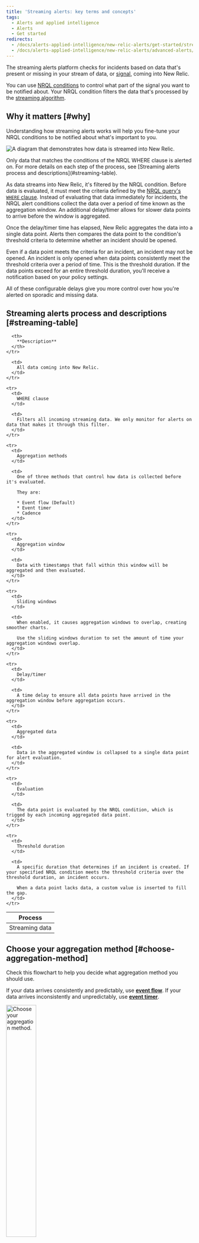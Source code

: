 ```yaml
---
title: 'Streaming alerts: key terms and concepts'
tags:
  - Alerts and applied intelligence
  - Alerts
  - Get started
redirects:
  - /docs/alerts-applied-intelligence/new-relic-alerts/get-started/streaming-alerts-key-terms-concepts
  - /docs/alerts-applied-intelligence/new-relic-alerts/advanced-alerts/understand-technical-concepts/streaming-alerts-key-terms-concepts/
---
```






The streaming alerts platform checks for incidents based on data that's present or missing in your stream of data, or [signal](/docs/new-relic-solutions/get-started/glossary/#signal), coming into New Relic.

You can use [NRQL conditions](/docs/alerts-applied-intelligence/new-relic-alerts/alert-conditions/nrql-alert-conditions) to control what part of the signal you want to be notified about. Your NRQL condition filters the data that's processed by the [streaming algorithm](/docs/new-relic-solutions/get-started/glossary/#streaming-algorithm).

## Why it matters [#why]

Understanding how streaming alerts works will help you fine-tune your NRQL conditions to be notified about what's important to you.

<img
  title="A diagram that demonstrates how data is streamed into New Relic."
  alt="A diagram that demonstrates how data is streamed into New Relic."
  src={accountsStreamingAlerts}
/>

<figcaption>
  Only data that matches the conditions of the NRQL WHERE clause is alerted on. For more details on each step of the process, see [Streaming alerts process and descriptions](#streaming-table).
</figcaption>

As data streams into New Relic, it's filtered by the NRQL condition. Before data is evaluated, it must meet the criteria defined by the [NRQL query's `WHERE` clause](/docs/query-your-data/nrql-new-relic-query-language/get-started/nrql-syntax-clauses-functions#sel-where). Instead of evaluating that data immediately for incidents, the NRQL alert conditions collect the data over a period of time known as the aggregation window. An additional delay/timer allows for slower data points to arrive before the window is aggregated.

Once the delay/timer time has elapsed, New Relic aggregates the data into a single data point. Alerts then compares the data point to the condition's threshold criteria to determine whether an incident should be opened.

Even if a data point meets the criteria for an incident, an incident may not be opened. An incident is only opened when data points consistently meet the threshold criteria over a period of time. This is the threshold duration. If the data points exceed for an entire threshold duration, you'll receive a notification based on your policy settings.

All of these configurable delays give you more control over how you're alerted on sporadic and missing data.

## Streaming alerts process and descriptions [#streaming-table]

<table class="alternate">
  <thead>
    <tr>
      <th style={{ width: "200px" }}>
        Process
      </th>

      <th>
        **Description**
      </th>
    </tr>
  </thead>

  <tbody>
    <tr>
      <td>
        Streaming data
      </td>

      <td>
        All data coming into New Relic.
      </td>
    </tr>

    <tr>
      <td>
        WHERE clause
      </td>

      <td>
        Filters all incoming streaming data. We only monitor for alerts on data that makes it through this filter.
      </td>
    </tr>

    <tr>
      <td>
        Aggregation methods
      </td>

      <td>
        One of three methods that control how data is collected before it's evaluated.

        They are:

        * Event flow (Default)
        * Event timer
        * Cadence
      </td>
    </tr>

    <tr>
      <td>
        Aggregation window
      </td>

      <td>
        Data with timestamps that fall within this window will be aggregated and then evaluated.
      </td>
    </tr>

    <tr>
      <td>
        Sliding windows
      </td>

      <td>
        When enabled, it causes aggregation windows to overlap, creating smoother charts.

        Use the sliding windows duration to set the amount of time your aggregation windows overlap.
      </td>
    </tr>

    <tr>
      <td>
        Delay/timer
      </td>

      <td>
        A time delay to ensure all data points have arrived in the aggregation window before aggregation occurs.
      </td>
    </tr>

    <tr>
      <td>
        Aggregated data
      </td>

      <td>
        Data in the aggregated window is collapsed to a single data point for alert evaluation.
      </td>
    </tr>

    <tr>
      <td>
        Evaluation
      </td>

      <td>
        The data point is evaluated by the NRQL condition, which is trigged by each incoming aggregated data point.
      </td>
    </tr>

    <tr>
      <td>
        Threshold duration
      </td>

      <td>
        A specific duration that determines if an incident is created. If your specified NRQL condition meets the threshold criteria over the threshold duration, an incident occurs.

        When a data point lacks data, a custom value is inserted to fill the gap.
      </td>
    </tr>
  </tbody>
</table>

## Choose your aggregation method [#choose-aggregation-method]

Check this flowchart to help you decide what aggregation method you should use.

If your data arrives consistently and predictably, use **[event flow](#event-flow)**. If your data arrives inconsistently and unpredictably, use **[event timer](#event-timer)**.

<img
      width="40%;"
      title="Choose your aggregation method."
      alt="Choose your aggregation method."
      src={accountsStreamingAlertsAggregationFlowchart}
    />

## Advanced signal settings [#advanced-signal]

When creating a condition, there are several advanced signal settings.

<img
  width="50%;"
  title="Screenshot showing the advanced signal settings"
  alt="Screenshot showing the advanced signal settings"
  src={alertsFineTuneYourSignal}
/>

<figcaption>
  Advanced signal settings in the creation of an alarm condition. Go to **[one.newrelic.com > All capabilities](https://one.newrelic.com/all-capabilities) > Alerts & AI > Alert conditions**, then **+ New alert condition**.
</figcaption>

Below are instructions and tips on how to configure them.

<CollapserGroup>
<Collapser
    id="window-duration"
    title="Aggregation window duration"
    >

Customize aggregation windows to the duration that you need to make loss of signal detection more effective and to reduce unnecessary notifications.

An aggregation window is a specific block of time. We gather data points together in an aggregation window, before evaluating the data. A longer aggregation window can smooth out the data, since an outlier data point will have more data points to be aggregated with, giving it less of an influence on the aggregated data point that is sent for evaluation. When a data point arrives, its timestamp is used to put it in the proper aggregation window.

You can set the aggregation window duration to choose how long data is accumulated in a streaming time window before it's aggregated. 

You can set your aggregation window to anything between **30 seconds** and **2 hours**. The default is **1 minute**.

</Collapser>

<Collapser
    id="sliding-window-aggregation"
    title="Sliding window aggregation"
    >

You can use [sliding windows](/docs/query-your-data/nrql-new-relic-query-language/nrql-query-tutorials/create-smoother-charts-sliding-windows) to create smoother charts. This is done by creating overlapping windows of data.

Once enabled, set the "slide by interval" to control how much overlap time your aggregated windows have. The interval must be shorter than the aggregation window while also dividing evenly into it.

<Callout variant="important">
  Immediately after you create a new sliding windows alert condition or perform any action that can cause an [evaluation reset](#evaluation-resets), your condition will need time build up an "aggregated buffer" for the duration of the first aggregation window. During that time, no incidents will trigger. Once that single aggregation window has passed, a complete "buffer" will have been built and the condition will function normally.
</Callout>

</Collapser>

<Collapser
    id="streaming"
    title="Streaming method"
    >

Choose between these streaming aggregation methods to get the best evaluation results for your conditions.

## Event flow (default) [#event-flow]

Event flow aggregates a window of data when the first data point arrives in a subsequent window. The custom delay defines which subsequent window data will start to populate to trigger aggregation of the current window. A custom delay provides extra time for data to arrive. These times are based on the data's timestamps and not New Relic's wall clock time.

For example, suppose you're monitoring CPU usage in window durations of 1 minute and a 3 minute delay.

When a CPU usage data point comes in with a timestamp between 12:00pm and 12:01pm, event flow will not aggregate that window until a data point shows up with a timestamp between 12:04pm and 12:05pm. When event flow receives the first data point with a timestamp of 12:04pm or later, it sends the 12:00 to 12:01 data to be aggregated.

<Callout variant="caution">
  If you expect your data points to arrive more than 65 minutes apart, please use the Event Timer method described below.
</Callout>

## Event timer [#event-timer]

Like event flow, event timer will only aggregate data for a given window when data arrives for that window. When a data point arrives for an aggregation window, a timer dedicated to that window starts to count down. If no further data arrives before the timer counts down, the data for that window is aggregated. If more data points arrive before the timer has completed counting down, the timer is reset.

For example, suppose you're monitoring CloudWatch data that arrives fairly infrequently. You're using a window duration of 1 minute and a 3 minute timer.

When a CloudWatch data point comes in with a timestamp between 12:00pm and 12:01pm, the timer will start to count down. If no further data points show up for that 12:00-12:01 window, the window will get aggregated 3 minutes later.

If a new data point with a timestamp between 12:00 and 12:01 arrives, the timer resets. It keeps resetting every time more data points for that window arrive. The window will not be sent for aggregation until the timer reaches 0.

If the timer for a later data point elapses before an earlier data point, the event timer method waits for the earlier timer to elapse before aggregating the later data point.

For best results, make sure your timer is equal to or longer than your window duration time. If the timer is less than your window duration and your data flow is inconsistent, then your data may be evaluated before all of your data points arrive. This could cause you to be notified incorrectly.

## Cadence [#cadence]

We recommend you use one of the other two methods.

Cadence is our old streaming aggregation method. This method uses New Relic's wall clock time to determine when data is aggregated and evaluated. It doesn't take into account data point timestamps as they arrive.

</Collapser>

<Collapser
    id="delay-timer"
    title="Delay"
    >

You can adjust the delay/timer to coordinate [our streaming alerting algorithm](/docs/new-relic-solutions/get-started/glossary/#streaming-algorithm) with your data's behavior. If your data is sparse or inconsistent, you may want to use the event timer aggregation method.

For the cadence method, the total supported latency is the sum of the aggregation window duration and the delay.

If the data type comes from an [APM language agent](/docs/apm/new-relic-apm/getting-started/introduction-apm) and is aggregated from many app instances (for example, `Transactions`, `TransactionErrors`, etc.), we recommend using the event flow method with the default settings.

<Callout variant="important">
  When creating NRQL conditions for data collected from [Infrastructure Cloud Integrations](/docs/infrastructure/infrastructure-integrations/get-started/introduction-infrastructure-integrations/#cloud) such as AWS CloudWatch or Azure, we recommend that you use the event timer method.
</Callout>

</Collapser>

<Collapser
    id="data-gaps"
    title="Gag filling strategy"
    >

Gap filling lets you customize the values to use when your signals don't have any data. You can fill gaps in your data streams with one of these settings:

* **None**: (Default) Choose this if you don't want to take any action on empty aggregation windows. On evaluation, an empty aggregation window will reset the threshold duration timer. For example, if a condition says that all aggregation windows must have data points above the threshold for 5 minutes, and 1 of the 5 aggregation windows is empty, then the condition won't be an incident.
* **Custom static value**: Choose this if you'd like to insert a custom static value into the empty aggregation windows before they're evaluated. This option has an additional, required parameter of `fillValue` (as named in the API) that specifies what static value should be used. This defaults to `0`.
* **Last known value**: This option inserts the last seen value before evaluation occurs. We maintain the state of the last seen value for a minimum of 2 hours. If the configured threshold duration is longer than 2 hours, this value is kept for that duration instead.

<Callout variant="tip">
  The alerts system fills gaps in actively reported signals. This signal history is dropped after a period of inactivity and, for gap filling, data points received after this period of inactivity are treated as new signals. The inactivity length is either 2 hours or the configured threshold duration, whichever is longer.

  To learn more about signal loss, gap filling, and how to request access to these features, see [this Support Forum post](https://discuss.newrelic.com/t/announcing-new-relic-one-streaming-alerts-for-nrql-conditions/115361).
</Callout>

Options for editing data gap settings:

* In the NRQL conditions UI, go to **Condition settings > Advanced signal settings > fill data gaps with** and choose an option.
* If using our [Nerdgraph API](/docs/apis/nerdgraph/examples/nerdgraph-api-loss-signal-gap-filling/) (preferred), this node is located at:
  `actor : account : alerts : nrqlCondition : signal : fillOption | fillValue`
* NerdGraph is our recommended API for this but if you're using our REST API, you can find this setting in the REST API explorer under the **"signal"** section of [the Alert NRQL conditions API](https://api.newrelic.com/docs/#/Alerts%20NRQL%20Conditions).

</Collapser>

<Collapser
    id="evaluation-delay"
    title="Evaluation delay"
    >

You can enable the `Use evaluation delay` flag and set up to 120 minutes to delay the evalution of incoming signals.

When new entities are first deployed, resource utilization on the entity is often unusually high. In autoscale environments this can easily create a lot of false alerts. By delaying the start of alert detection on signals emitted from new entities you can significantly reduce the number of false alarms associated with deployments in orchestrated or autoscale environments.

Options to enable evaluation delay:

* In the NRQL conditions UI, go to **Adjust to signal behavior > Use evaluation delay**.
* If using our [Nerdgraph API](/docs/apis/nerdgraph/examples/nerdgraph-api-nrql-condition-alerts/#static-condition), this node is located at:
  `actor : account : alerts : nrqlCondition : signal : evaluationDelay`

</Collapser>
</CollapserGroup>

## Set condition thresholds [#signal-loss]

Loss of signal occurs when no data matches the NRQL condition over a specific period of time. You can set your loss of signal threshold duration and also what happens when the threshold is crossed.

<Callout variant="important">
  The loss of signal feature requires a signal to be present before it can detect that the signal is lost. If you enable a condition while a signal is not present, no loss of signal will be detected and the loss of signal feature will not activate.
</Callout>

<img
  width="50%;"
  title="Screenshot showing the set condition thresholds settings"
  alt="Screenshot showing the set condition thresholds settings"
  src={alertsSetConditionThresholds}
/>

<figcaption>
  Set condition thresholds settings in the creation of an alarm condition. Go to **[one.newrelic.com > All capabilities](https://one.newrelic.com/all-capabilities) > Alerts & AI > Alert conditions**, then **+ New alert condition**.
</figcaption>

You may also manage these settings using the GraphQL API (recommended), or the REST API. Go here for specific [GraphQL API examples](//docs/apis/nerdgraph/examples/nerdgraph-api-loss-signal-gap-filling/).

**Loss of signal settings:**

Loss of signal settings include a time duration and two possible actions.

* **Signal loss expiration time**
  * UI label: **Consider the signal lost after**
  * GraphQL Node: [expiration.expirationDuration](/docs/apis/nerdgraph/examples/nerdgraph-api-loss-signal-gap-filling/#loss-of-signal)
  * Expiration duration is a timer that starts and resets when we receive a data point in the streaming alerts pipeline. If we don't receive another data point before your 'expiration time' expires, we consider that signal to be lost. This can be because no data is being sent to New Relic or the `WHERE` clause of your NRQL query is filtering that data out before it is streamed to the alerts pipeline. Note that when you have a faceted query, each facet is a signal. So if any one of those signals ends during the duration specified, that will be considered a loss of signal.
  * The loss of signal expiration time is independent of the threshold duration and triggers as soon as the timer expires.
  * The maximum expiration duration is 48 hours. This is helpful when monitoring for the execution of infrequent jobs. The minimum is 30 seconds, but we recommend using at least 3-5 minutes.
* **Loss of signal actions**
  Once a signal is considered lost, you can close all current open incidents, open new "lost signal" incident, or both.
  * Close all current open incidents: This closes all open incidents that are related to a specific signal. It won't necessarily close all incidents for a condition. If you're alerting on an ephemeral service, or on a sporadic signal, you'll want to choose this action to ensure that incidents are closed properly. The GraphQL node name for this is ["closeViolationsOnExpiration](/docs/apis/nerdgraph/examples/nerdgraph-api-loss-signal-gap-filling/#loss-of-signal)"
  * Open new "lost signal" incident: This will open a new incident when the signal is considered lost. These incidents will indicate that they are due to a loss of signal. Based on your incident preferences, this should trigger a notification. The graphQL node name for this is ["openViolationOnExpiration](/docs/apis/nerdgraph/examples/nerdgraph-api-loss-signal-gap-filling/#loss-of-signal)"
  * When you enable both actions, we'll close all open incidents first, and then open a new incident for loss of signal.

Incidents open due to loss of signal close when:

* the signal comes back. Newly opened lost signal incidents will close immediately when new data is evaluated.
* the condition they belong to expires. By default, conditions expire after 3 days.
* you manually close the incident with the **Close all current open incidents** option.

<Callout variant="tip">
  Loss of signal detection doesn't work on NRQL queries that use nested aggregation or sub-queries.
</Callout>

